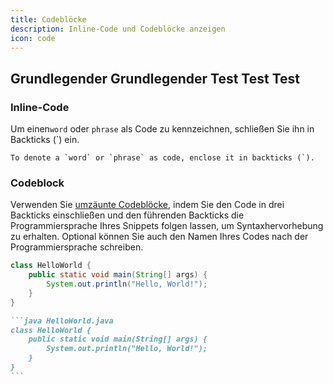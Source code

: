 ```yaml
---
title: Codeblöcke
description: Inline-Code und Codeblöcke anzeigen
icon: code
---
```


## Grundlegender Grundlegender Test Test Test

### Inline-Code

Um einen`word` oder `phrase` als Code zu kennzeichnen, schließen Sie ihn in Backticks (\`) ein.

```
To denote a `word` or `phrase` as code, enclose it in backticks (`).
```

### Codeblock

Verwenden Sie [umzäunte Codeblöcke](https://www.markdownguide.org/extended-syntax/#fenced-code-blocks), indem Sie den Code in drei Backticks einschließen und den führenden Backticks die Programmiersprache Ihres Snippets folgen lassen, um Syntaxhervorhebung zu erhalten. Optional können Sie auch den Namen Ihres Codes nach der Programmiersprache schreiben.

```java HelloWorld.java
class HelloWorld {
    public static void main(String[] args) {
        System.out.println("Hello, World!");
    }
}
```

````md
```java HelloWorld.java
class HelloWorld {
    public static void main(String[] args) {
        System.out.println("Hello, World!");
    }
}
```
````
